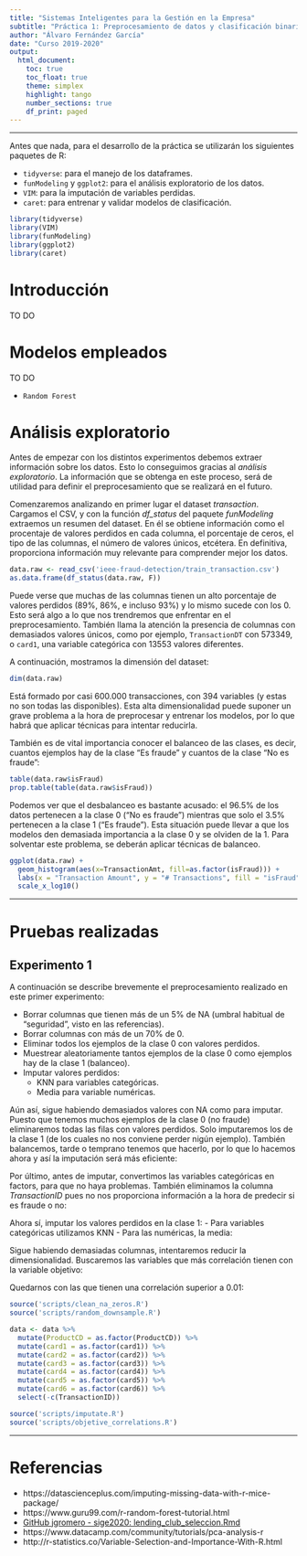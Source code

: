 ```yaml
---
title: "Sistemas Inteligentes para la Gestión en la Empresa"
subtitle: "Práctica 1: Preprocesamiento de datos y clasificación binaria"
author: "Álvaro Fernández García"
date: "Curso 2019-2020"
output: 
  html_document:
    toc: true
    toc_float: true
    theme: simplex
    highlight: tango
    number_sections: true
    df_print: paged
---
```


---

Antes que nada, para el desarrollo de la práctica se utilizarán los siguientes paquetes de R:

- `tidyverse`: para el manejo de los dataframes.
- `funModeling` y `ggplot2`: para el análisis exploratorio de los datos.
- `VIM`: para la imputación de variables perdidas.
- `caret`: para entrenar y validar modelos de clasificación.

```r
library(tidyverse)
library(VIM)
library(funModeling)
library(ggplot2)
library(caret)
```

# Introducción

TO DO

# Modelos empleados

TO DO

- `Random Forest`

# Análisis exploratorio

Antes de empezar con los distintos experimentos debemos extraer información sobre los datos. Esto lo conseguimos gracias al *análisis exploratorio*. La información que se obtenga en este proceso, será de utilidad para definir el preprocesamiento que se realizará en el futuro.

Comenzaremos analizando en primer lugar el dataset _transaction_. Cargamos el CSV, y con la función *df_status* del paquete _funModeling_ extraemos un resumen del dataset. En él se obtiene información como el procentaje de valores perdidos en cada columna, el porcentaje de ceros, el tipo de las columnas, el número de valores únicos, etcétera. En definitiva, proporciona información muy relevante para comprender mejor los datos.

```r
data.raw <- read_csv('ieee-fraud-detection/train_transaction.csv')
as.data.frame(df_status(data.raw, F))
```

Puede verse que muchas de las columnas tienen un alto porcentaje de valores perdidos (89%, 86%, e incluso 93%) y lo mismo sucede con los 0. Esto será algo a lo que nos trendremos que enfrentar en el preprocesamiento. También llama la atención la presencia de columnas con demasiados valores únicos, como por ejemplo, `TransactionDT` con 573349, o `card1`, una variable categórica con 13553 valores diferentes.  
  
A continuación, mostramos la dimensión del dataset:

```r
dim(data.raw)
```

Está formado por casi 600.000 transacciones, con 394 variables (y estas no son todas las disponibles). Esta alta dimensionalidad puede suponer un grave problema a la hora de preprocesar y entrenar los modelos, por lo que habrá que aplicar técnicas para intentar reducirla.

También es de vital importancia conocer el balanceo de las clases, es decir, cuantos ejemplos hay de la clase "Es fraude" y cuantos de la clase "No es fraude":

```r
table(data.raw$isFraud)
prop.table(table(data.raw$isFraud))
```

Podemos ver que el desbalanceo es bastante acusado: el 96.5% de los datos pertenecen a la clase 0 ("No es fraude") mientras que solo el 3.5% pertenecen a la clase 1 ("Es fraude"). Esta situación puede llevar a que los modelos den demasiada importancia a la clase 0 y se olviden de la 1. Para solventar este problema, se deberán aplicar técnicas de balanceo.


```r
ggplot(data.raw) + 
  geom_histogram(aes(x=TransactionAmt, fill=as.factor(isFraud))) +
  labs(x = "Transaction Amount", y = "# Transactions", fill = "isFraud") +
  scale_x_log10()
```


---

# Pruebas realizadas

## Experimento 1

A continuación se describe brevemente el preprocesamiento realizado en este primer experimento:

- Borrar columnas que tienen más de un 5% de NA (umbral habitual de "seguridad", visto en las referencias).
- Borrar columnas con más de un 70% de 0.
- Eliminar todos los ejemplos de la clase 0 con valores perdidos.
- Muestrear aleatoriamente tantos ejemplos de la clase 0 como ejemplos hay de la clase 1 (balanceo).
- Imputar valores perdidos:
  - KNN para variables categóricas.
  - Media para variable numéricas.

Aún así, sigue habiendo demasiados valores con NA como para imputar. Puesto que tenemos muchos ejemplos de la clase 0 (no fraude) eliminaremos todas las filas con valores perdidos. Solo imputaremos los de la clase 1 (de los cuales no nos conviene perder nigún ejemplo).
También balancemos, tarde o temprano tenemos que hacerlo, por lo que lo hacemos ahora y así la imputación será más eficiente: 

Por último, antes de imputar, convertimos las variables categóricas en factors, para que no haya problemas. También eliminamos la columna _TransactionID_ pues no nos proporciona información a la hora de predecir si es fraude o no:

Ahora sí, imputar los valores perdidos en la clase 1:
- Para variables categóricas utilizamos KNN
- Para las numéricas, la media:

Sigue habiendo demasiadas columnas, intentaremos reducir la dimensionalidad. Buscaremos las variables que más correlación tienen con la variable objetivo:


Quedarnos con las que tienen una correlación superior a 0.01:

```r
source('scripts/clean_na_zeros.R')
source('scripts/random_downsample.R')
```

```r
data <- data %>%
  mutate(ProductCD = as.factor(ProductCD)) %>%
  mutate(card1 = as.factor(card1)) %>%
  mutate(card2 = as.factor(card2)) %>%
  mutate(card3 = as.factor(card3)) %>%
  mutate(card4 = as.factor(card4)) %>%
  mutate(card5 = as.factor(card5)) %>%
  mutate(card6 = as.factor(card6)) %>%
  select(-c(TransactionID))
```

```r
source('scripts/imputate.R')
source('scripts/objetive_correlations.R')
```

---

# Referencias

- https://datascienceplus.com/imputing-missing-data-with-r-mice-package/
- https://www.guru99.com/r-random-forest-tutorial.html
- [GitHub jgromero - sige2020: lending_club_seleccion.Rmd](https://github.com/jgromero/sige2020/blob/master/Pr%C3%A1cticas/01%20Selecci%C3%B3n%20de%20variables/lending_club_seleccion.Rmd)
- https://www.datacamp.com/community/tutorials/pca-analysis-r
- http://r-statistics.co/Variable-Selection-and-Importance-With-R.html




